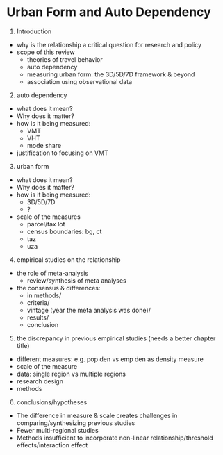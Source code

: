 # Urban Form and Auto Dependency

1. Introduction
- why is the relationship a critical question for research and policy
- scope of this review
    - theories of travel behavior 
    - auto dependency
    - measuring urban form: the 3D/5D/7D framework & beyond
    - association using observational data

2. auto dependency
- what does it mean? 
- Why does it matter?
- how is it being measured:
    - VMT
    - VHT
    - mode share
- justification to focusing on VMT

3. urban form
- what does it mean? 
- Why does it matter?
- how is it being measured:
    - 3D/5D/7D
    - ?
- scale of the measures
    - parcel/tax lot
    - census boundaries: bg, ct
    - taz
    - uza

4. empirical studies on the relationship
- the role of meta-analysis
    - review/synthesis of meta analyses
- the consensus & differences:
  - in methods/
  - criteria/
  - vintage (year the meta analysis was done)/
  - results/
  - conclusion

5. the discrepancy in previous empirical studies (needs a better chapter title)
- different measures: e.g. pop den vs emp den as density measure
- scale of the measure
- data: single region vs multiple regions
- research design
- methods

6. conclusions/hypotheses
- The difference in measure & scale creates challenges in comparing/synthesizing previous studies
- Fewer multi-regional studies
- Methods insufficient to incorporate non-linear relationship/threshold effects/interaction effect
